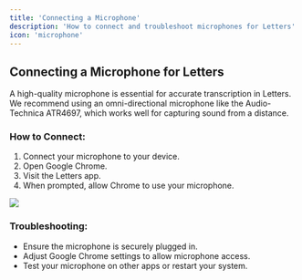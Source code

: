 ```yaml
---
title: 'Connecting a Microphone'
description: 'How to connect and troubleshoot microphones for Letters'
icon: 'microphone'
---
```


## Connecting a Microphone for Letters

A high-quality microphone is essential for accurate transcription in Letters. We recommend using an omni-directional microphone like the Audio-Technica ATR4697, which works well for capturing sound from a distance.

### How to Connect:
1. Connect your microphone to your device.
2. Open Google Chrome.
3. Visit the Letters app.
4. When prompted, allow Chrome to use your microphone.

<Frame>
  <img src="/images/blank.png" />
</Frame>

### Troubleshooting:
- Ensure the microphone is securely plugged in.
- Adjust Google Chrome settings to allow microphone access.
- Test your microphone on other apps or restart your system.